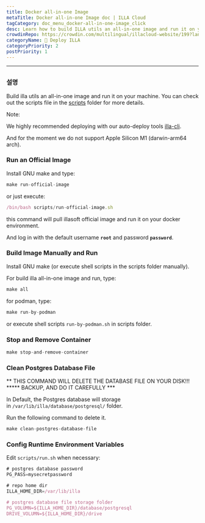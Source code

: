 ```yaml
---
title: Docker all-in-one Image
metaTitle: Docker all-in-one Image doc | ILLA Cloud
tagCategory: doc_menu_docker-all-in-one-image_click
desc: Learn how to build ILLA utils an all-in-one image and run it on your machine.
crowdinRepo: https://crowdin.com/multilingual/illacloud-website/199?languages=en&filter=basic&value=0
categoryName: 👷 Deploy ILLA
categoryPriority: 2
postPriority: 1
---
```


* * *

## <h2 hidden>Docker all-in-one Image</h2>

### 설명

Build illa utils an all-in-one image and run it on your machine. You can check out the scripts file in the [scripts](https://github.com/illacloud/deploy-illa-manually/blob/main/docker/scripts) folder for more details.

Note:

We highly recommended deploying with our auto-deploy tools [illa-cli](https://github.com/illacloud/illa).

And for the moment we do not support Apple Silicon M1 (darwin-arm64 arch).

### Run an Official Image

Install GNU make and type:

```jsx
make run-official-image
```

or just execute:

```jsx
/bin/bash scripts/run-official-image.sh
```

this command will pull illasoft official image and run it on your docker environment.

And log in with the default username **`root`** and password **`password`**.

### Build Image Manually and Run

Install GNU make (or execute shell scripts in the scripts folder manually).

For build illa all-in-one image and run, type:

```jsx
make all
```

for podman, type:

```jsx
make run-by-podman
```

or execute shell scripts `run-by-podman.sh` in scripts folder.

### Stop and Remove Container

```jsx
make stop-and-remove-container
```

### Clean Postgres Database File

** THIS COMMAND WILL DELETE THE DATABASE FILE ON YOUR DISK!!! \*\*\*** BACKUP, AND DO IT CAREFULLY \*\*\*

In Default, the Postgres database will storage in `/var/lib/illa/database/postgresql/` folder.

Run the following command to delete it.

```jsx
make clean-postgres-database-file
```

### Config Runtime Environment Variables

Edit `scripts/run.sh` when necessary:

```jsx
# postgres database password
PG_PASS=mysecretpassword

# repo home dir
ILLA_HOME_DIR=/var/lib/illa

# postgres database file storage folder
PG_VOLUMN=${ILLA_HOME_DIR}/database/postgresql
DRIVE_VOLUMN=${ILLA_HOME_DIR}/drive
```
